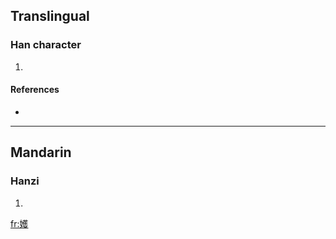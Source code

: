 ==Translingual==

===Han character===
{{Han char|rn=38|rad=女|as=14|sn=17|four=|canj=女廿人水 (VTOE)}}

# {{defn|Han|sort=女14}}

====References====
* {{Han ref|kx=0273.080|dkj=06832|dj=0541.140|hdz=21085.190|uh=5B33|ud=23347}}

----

==Mandarin==

===Hanzi===
{{cmn-hanzi|pin=[[qiān]] ([[qian1]]), [[yuè]] ([[yue4]])|wg=ch'ien<sup>1</sup>, <sup>o</sup>}}

# {{defn|Mandarin|sort=女14}}

[[fr:嬳]]